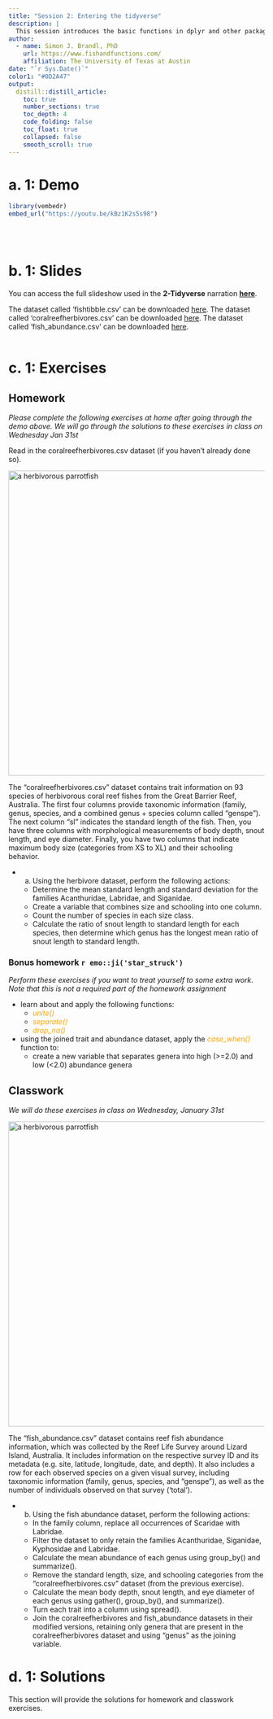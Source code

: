 ```yaml
---
title: "Session 2: Entering the tidyverse"
description: |
  This session introduces the basic functions in dplyr and other packages within the tidyverse. 
author:
  - name: Simon J. Brandl, PhD
    url: https://www.fishandfunctions.com/
    affiliation: The University of Texas at Austin
date: "`r Sys.Date()`"
color1: "#0D2A47"
output:
  distill::distill_article:
    toc: true
    number_sections: true
    toc_depth: 4
    code_folding: false
    toc_float: true
    collapsed: false
    smooth_scroll: true
---
```



# a. 1: Demo

```r
library(vembedr)
embed_url("https://youtu.be/kBz1K2s5s98")
```
<br>
<br>

# b. 1: Slides

You can access the full slideshow used in the **2-Tidyverse** narration **[here](https://simonjbrandl.github.io/mce_xaringan_slides/02-tidyverse.html)**. 

The dataset called 'fishtibble.csv' can be downloaded [here](data/fishtibble.csv).
The dataset called 'coralreefherbivores.csv' can be downloaded [here](data/coralreefherbivores.csv).
The dataset called 'fish_abundance.csv' can be downloaded [here](data/fish_abundance.csv).
<br>
<br>

# c. 1: Exercises

## Homework

_Please complete the following exercises at home after going through the demo above. We will go through the solutions to these exercises in class on Wednesday Jan 31st_

Read in the coralreefherbivores.csv dataset (if you haven't already done so). 

<img src="images/microrhinos.jpg" alt="a herbivorous parrotfish" width="600"/>

The “coralreefherbivores.csv” dataset contains trait information on 93 species of herbivorous coral reef fishes from the Great Barrier Reef, Australia. The first four columns provide taxonomic information (family, genus, species, and a combined genus + species column called “genspe”). The next column “sl” indicates the standard length of the fish. Then, you have three columns with morphological measurements of body depth, snout length, and eye diameter. Finally, you have two columns that indicate maximum body size (categories from XS to XL) and their schooling behavior. 

- a) Using the herbivore dataset, perform the following actions:
  - Determine the mean standard length and standard deviation for the families Acanthuridae, Labridae, and Siganidae. 
  - Create a variable that combines size and schooling into one column.
  - Count the number of species in each size class.
  - Calculate the ratio of snout length to standard length for each species, then determine which genus has the longest mean ratio of snout length to standard length.
  
### Bonus homework `r emo::ji('star_struck')`

_Perform these exercises if you want to treat yourself to some extra work. Note that this is not a required part of the homework assignment_

- learn about and apply the following functions:
  - <span style="color:orange"> *unite()* </span>
  - <span style="color:orange"> *separate()* </span>
  - <span style="color:orange"> *drop_na()* </span>

- using the joined trait and abundance dataset, apply the <span style="color:orange"> *case_when()* </span> function to:
  - create a new variable that separates genera into high (>=2.0) and low (<2.0) abundance genera
    
## Classwork

_We will do these exercises in class on Wednesday, January 31st_

<img src="images/IMG_4622.jpg" alt="a herbivorous parrotfish" width="600"/>


The “fish_abundance.csv” dataset contains reef fish abundance information, which was collected by the Reef Life Survey around Lizard Island, Australia. It includes information on the respective survey ID and its metadata (e.g. site, latitude, longitude, date, and depth). It also includes a row for each observed species on a given visual survey, including taxonomic information (family, genus, species, and “genspe”), as well as the number of individuals observed on that survey (‘total’).

- b) Using the fish abundance dataset, perform the following actions:
  - In the family column, replace all occurrences of Scaridae with Labridae.
  - Filter the dataset to only retain the families Acanthuridae, Siganidae, Kyphosidae and Labridae.
  - Calculate the mean abundance of each genus using group_by() and summarize().
  - Remove the standard length, size, and schooling categories from the “coralreefherbivores.csv” dataset (from the previous exercise).
  - Calculate the mean body depth, snout length, and eye diameter of each genus using gather(), group_by(), and summarize().
  - Turn each trait into a column using spread().
  - Join the coralreefherbivores and fish_abundance datasets in their modified versions, retaining only genera that are present in the coralreefherbivores dataset and using “genus” as the joining variable.

# d. 1: Solutions

This section will provide the solutions for homework and classwork exercises.





